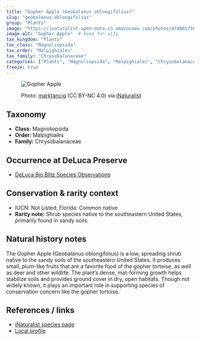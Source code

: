 ```yaml
---
title: "Gopher Apple (Geobalanus oblongifolius)"
slug: "geobalanus-oblongifolius"
group: "Plants"
image: "https://inaturalist-open-data.s3.amazonaws.com/photos/474801750/original.jpg"        # keep for thumbnails
image-alt: "Gopher Apple"  # keep for a11y
tax_kingdom: "Plants"
tax_class: "Magnoliopsida"
tax_order: "Malpighiales"
tax_family: "Chrysobalanaceae"
categories: ["Plants", "Magnoliopsida", "Malpighiales", "Chrysobalanaceae"]   # these drive the chips + filtering
freeze: true
---
```


<figure class="species-figure">

<img src="https://inaturalist-open-data.s3.amazonaws.com/photos/474801750/original.jpg" alt="Gopher Apple" class="species-photo"/>

<figcaption class="photo-credit">

Photo: <a href="https://www.inaturalist.org/people/marktancig">marktancig</a> (CC BY-NC 4.0) via <a href="https://www.inaturalist.org/observations/264363299">iNaturalist</a>

</figcaption>

</figure>

## Taxonomy

-   **Class:** Magnoliopsida
-   **Order:** Malpighiales
-   **Family:** Chrysobalanaceae

## Occurrence at DeLuca Preserve

-   [DeLuca Bio Blitz Species Observations](https://www.inaturalist.org/observations?project_id=191727&subview=table&taxon_id=860746)

## Conservation & rarity context

-   IUCN: Not Listed; Florida: Common native
-   **Rarity note:** Shrub species native to the southeastern United States, primarily found in sandy soils.

## Natural history notes

The Gopher Apple (Geobalanus oblongifolius) is a low, spreading shrub native to the sandy soils of the southeastern United States. It produces small, plum-like fruits that are a favorite food of the gopher tortoise, as well as deer and other wildlife. The plant’s dense, mat-forming growth helps stabilize soils and provides ground cover in dry, open habitats. Though not widely known, it plays an important role in supporting species of conservation concern like the gopher tortoise.

## References / links

-   [iNaturalist species page](https://www.inaturalist.org/taxa/860746-Geobalanus-oblongifolius)
-   [Local profile](https://www.fnps.org/plant/geobalanus-oblongifolius)

